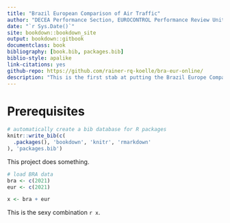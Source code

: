 ```yaml
--- 
title: "Brazil European Comparison of Air Traffic"
author: "DECEA Performance Section, EUROCONTROL Performance Review Unit"
date: "`r Sys.Date()`"
site: bookdown::bookdown_site
output: bookdown::gitbook
documentclass: book
bibliography: [book.bib, packages.bib]
biblio-style: apalike
link-citations: yes
github-repo: https://github.com/rainer-rq-koelle/bra-eur-online/
description: "This is the first stab at putting the Brazil Europe Comparison online."
---
```


# Prerequisites

```r
# automatically create a bib database for R packages
knitr::write_bib(c(
  .packages(), 'bookdown', 'knitr', 'rmarkdown'
), 'packages.bib')
```


This project does something.

```r
# load BRA data
bra <- c(2021)
eur <- c(2021)

x <- bra + eur
```

This is the sexy combination `r x`.
